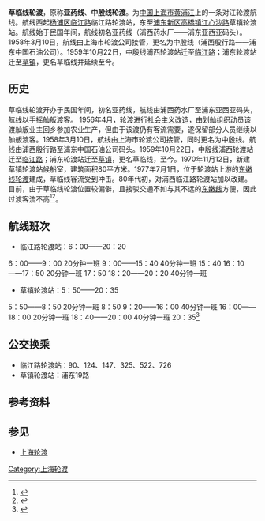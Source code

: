 '''草临线轮渡'''，原称'''亚药线'''、'''中殷线轮渡'''。为[[中华人民共和国|中国]][[上海市|上海市]][[黄浦江|黄浦江]]上的一条对江轮渡航线。航线西起[[杨浦区|杨浦区]][[临江路|临江路]]临江路轮渡站，东至[[浦东新区|浦东新区]][[高桥镇_(上海市)|高橋镇]][[江心沙路|江心沙路]]草镇轮渡站。航线始于民国年间，航线初名亚药线（浦西药水厂——浦东亚西亚码头）。1958年3月10日，航线由上海市轮渡公司接管，更名为中殷线（浦西殷行路——浦东中国石油公司）。1959年10月22日，中殷线浦西轮渡站迁至[[临江路|临江路]]；浦东轮渡站迁至[[草镇|草镇]]，更名草临线并延续至今。
== 历史 ==
草临线轮渡开办于民国年间，初名亚药线，航线由浦西药水厂至浦东亚西亚码头，航线以手摇舢舨渡客。
1956年4月，轮渡进行[[社会主义改造|社会主义改造]]，由划舢组织动员该渡舢舨业主回乡参加农业生产，但由于该渡仍有客流需要，遂保留部分人员继续以舢舨渡客。1958年3月10日，航线由上海市轮渡公司接管，同时更名为中殷线。航线由浦西殷行路至浦东中国石油公司码头。1959年10月22日，中殷线浦西轮渡站迁至[[临江路|临江路]]；浦东轮渡站迁至[[草镇|草镇]]，更名草临线，至今。1970年11月12日，新建草镇轮渡站候船室，建筑面积80平方米。1977年7月1日，位于轮渡站上游的[[东嫩线轮渡|东嫩线轮渡]]建成，草临线客流受到冲击。80年代初，对浦西临江路轮渡站加以改建。
<br>目前，由于草临线轮渡位置较偏僻，且接驳交通不如与其不远的[[东嫩线轮渡|东嫩线]]方便，因此过渡客流不高<ref>{{Cite web |url=http://www.shtong.gov.cn/newsite/node2/node2245/node4501/node56018/node56020/userobject1ai43385.html |title=上海市地方志 专业志 >> 上海内河航运志 >> 第六章渡运 >> 节 |access-date=2019-04-20 |archive-date=2014-01-01 |archive-url=https://web.archive.org/web/20140101093158/http://www.shtong.gov.cn/newsite/node2/node2245/node4501/node56018/node56020/userobject1ai43385.html |dead-url=no }}</ref><ref>{{Cite web |url=http://www.shanghaiferry.com/1-%E7%BD%91%E9%A1%B5ppt%E8%BD%AC%E5%9B%BE%E7%89%87%E8%B5%84%E6%96%99/%E7%99%BE%E5%B9%B4%E4%BC%A0%E6%89%BF/%E8%BD%AE%E6%B8%A1%E7%AE%80%E5%8F%B2/10-%E5%90%84%E6%B8%A1%E5%8F%A3%E5%8E%86%E5%8F%B2%E6%B2%BF%E9%9D%A9.html |title=上海轮渡各渡口历史沿革 |access-date=2011-07-06 |archive-date=2014-02-02 |archive-url=https://web.archive.org/web/20140202141841/http://www.shanghaiferry.com/1-%E7%BD%91%E9%A1%B5ppt%E8%BD%AC%E5%9B%BE%E7%89%87%E8%B5%84%E6%96%99/%E7%99%BE%E5%B9%B4%E4%BC%A0%E6%89%BF/%E8%BD%AE%E6%B8%A1%E7%AE%80%E5%8F%B2/10-%E5%90%84%E6%B8%A1%E5%8F%A3%E5%8E%86%E5%8F%B2%E6%B2%BF%E9%9D%A9.html |dead-url=no }}</ref>。

== 航线班次 ==
*临江路轮渡站：6：00——20：20
6：00——9：00 20分钟一班 9：00——15：40 40分钟一班 15：40 16：10——17：50 20分钟一班 17：50 18：20——20：20 40分钟一班 
*草镇轮渡站：5：50——20：35
5：50——8：50 20分钟一班 8：50 9：20——16：00 40分钟一班 16：00——18：00 20分钟一班 18：40——20：00 40分钟一班 20：35<ref>{{Cite web |url=http://www.shanghaiferry.com/1-%E7%BD%91%E9%A1%B5ppt%E8%BD%AC%E5%9B%BE%E7%89%87%E8%B5%84%E6%96%99/%E6%97%B6%E5%88%BB%E8%A1%A8/18-%E8%8D%89%E4%B8%B4%E7%BA%BF.html |title=上海轮渡草临航线时刻表 |access-date=2011-06-29 |archive-date=2015-06-23 |archive-url=https://web.archive.org/web/20150623141112/http://www.shanghaiferry.com/1-%E7%BD%91%E9%A1%B5ppt%E8%BD%AC%E5%9B%BE%E7%89%87%E8%B5%84%E6%96%99/%E6%97%B6%E5%88%BB%E8%A1%A8/18-%E8%8D%89%E4%B8%B4%E7%BA%BF.html |dead-url=no }}</ref>

== 公交换乘 ==
*临江路轮渡站：90、124、147、325、522、726
*草镇轮渡站：浦东19路

==参考资料==
{{reflist}}
== 参见 ==
*[[上海轮渡|上海轮渡]]
{{模板:上海市轮渡有限公司黄浦江对江轮渡航线}}

{{Crossings navbox
|structure= Crossings
|place= [[黄浦江|黄浦江]]
|bridge= 草临线轮渡
|bridge signs= 
|upstream= [[东嫩线轮渡|东嫩线轮渡]]
|upstream signs=
|downstream= [[长江路隧道|长江路隧道]]
|downstream signs=
}}

[[Category:上海轮渡|Category:上海轮渡]]